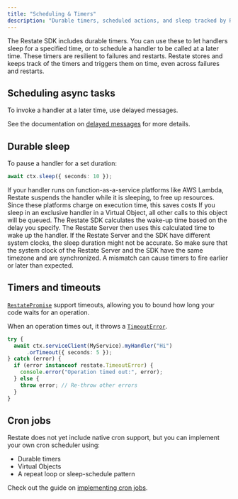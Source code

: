 ```yaml
---
title: "Scheduling & Timers"
description: "Durable timers, scheduled actions, and sleep tracked by Restate."
---
```


The Restate SDK includes durable timers.
You can use these to let handlers sleep for a specified time, or to schedule a handler to be called at a later time.
These timers are resilient to failures and restarts.
Restate stores and keeps track of the timers and triggers them on time, even across failures and restarts.

## Scheduling async tasks

To invoke a handler at a later time, use delayed messages.

See the documentation on [delayed messages](/ts/service-communication#delayed-messages) for more details.

## Durable sleep
To pause a handler for a set duration:

```typescript  {CODE_LOAD::ts/src/develop/durable_timers.ts#sleep}
await ctx.sleep({ seconds: 10 });
```

<Tip>
    If your handler runs on function-as-a-service platforms like AWS Lambda, Restate suspends the handler while it is sleeping, to free up resources.
   Since these platforms charge on execution time, this saves costs
</Tip>

<Tip>
    If you sleep in an exclusive handler in a Virtual Object, all other calls to this object will be queued.  
</Tip>

<Accordion title="Clock synchronization Restate Server vs. SDK">
    The Restate SDK calculates the wake-up time based on the delay you specify.
    The Restate Server then uses this calculated time to wake up the handler.
    If the Restate Server and the SDK have different system clocks, the sleep duration might not be accurate.
    So make sure that the system clock of the Restate Server and the SDK have the same timezone and are synchronized.
    A mismatch can cause timers to fire earlier or later than expected.
</Accordion>

## Timers and timeouts

[`RestatePromise`](https://docs.restate.dev/tsdocs/types/_restatedev_restate-sdk.RestatePromise)  support timeouts, allowing you to bound how long your code waits for an operation.

When an operation times out, it throws a [`TimeoutError`](https://docs.restate.dev/tsdocs/classes/_restatedev_restate-sdk.TimeoutError).

```typescript  {CODE_LOAD::ts/src/develop/durable_timers.ts#timer}
try {
  await ctx.serviceClient(MyService).myHandler("Hi")
      .orTimeout({ seconds: 5 });
} catch (error) {
  if (error instanceof restate.TimeoutError) {
    console.error("Operation timed out:", error);
  } else {
    throw error; // Re-throw other errors
  }
}
```

## Cron jobs

Restate does not yet include native cron support, but you can implement your own cron scheduler using:
- Durable timers
- Virtual Objects
- A repeat loop or sleep-schedule pattern

Check out the guide on [implementing cron jobs](/guides/cron-jobs).